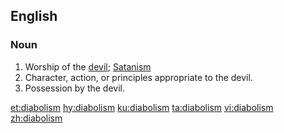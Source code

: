 ==English==

===Noun===
{{en-noun}}

# Worship of the [[devil]]; [[Satanism]]
# Character, action, or principles appropriate to the devil.
# Possession by the devil.
#: {{rfquotek|Bishop Warburton}}

[[et:diabolism]]
[[hy:diabolism]]
[[ku:diabolism]]
[[ta:diabolism]]
[[vi:diabolism]]
[[zh:diabolism]]
